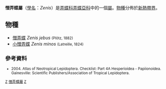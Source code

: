 {{NoteTA
|G1=Butterfly
}}
{{Automatic Taxobox
| taxon = Zenis
| authority = Godman in Godman & Salvin, [1900]
| type_species = [[憎弄蝶|憎弄蝶]]<br />''Hesperia jebus''
| type_species_authority = Plötz, 1882
| subdivision_ranks = [[物種|物種]]
| subdivision = 共2種，詳見正文。
| synonyms =
}}

'''憎弄蝶屬'''（[[學名|學名]]：''Zenis''）是[[弄蝶科|弄蝶科]][[弄蝶亞科|弄蝶亞科]]中的一個[[屬|屬]]。[[物種|物種]]分佈於[[新熱帶界|新熱帶界]]。

== 物種 ==
* [[憎弄蝶|憎弄蝶]] ''Zenis jebus'' <small>(Plötz, 1882)</small>
* [[小憎弄蝶|小憎弄蝶]] ''Zenis minos'' <small>(Latreille, 1824)

== 參考資料 ==
{{reflist}}
* {{aut|Lamas G ed.}} 2004. Atlas of Neotropical Lepidoptera. Checklist: Part 4A Hesperioidea - Papiionoidea. Gainesville: Scientific Publishers/Association of Tropical Lepidoptera.

{{Commons category|Zenis}}

{{taxonbar}}
[[Category:_1900年描述的分类群|Z]]
[[Category:憎弄蝶屬|]]
[[Category:巴西弄蝶族|Z]]